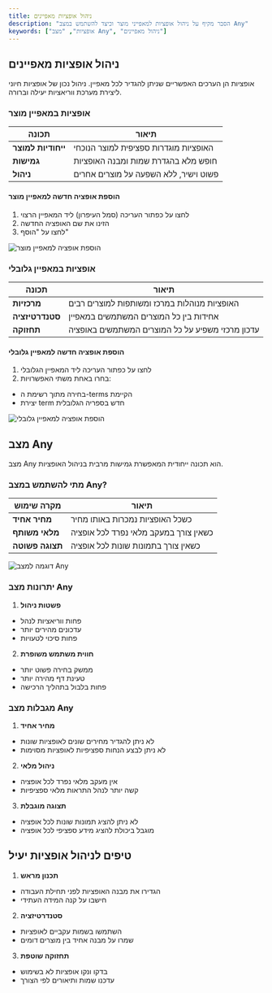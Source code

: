 ```yaml
---
title: ניהול אופציות מאפיינים
description: "הסבר מקיף על ניהול אופציות למאפייני מוצר וכיצד להשתמש במצב Any"
keywords: ["אופציות", "מצב Any", "ניהול מאפיינים"]
---
```


## ניהול אופציות מאפיינים

אופציות הן הערכים האפשריים שניתן להגדיר לכל מאפיין. ניהול נכון של אופציות חיוני ליצירת מערכת ווריאציות יעילה וברורה.

### אופציות במאפיין מוצר

| תכונה | תיאור |
|-------|--------|
| **ייחודיות למוצר** | האופציות מוגדרות ספציפית למוצר הנוכחי |
| **גמישות** | חופש מלא בהגדרת שמות ומבנה האופציות |
| **ניהול** | פשוט וישיר, ללא השפעה על מוצרים אחרים |

#### הוספת אופציה חדשה למאפיין מוצר

1. לחצו על כפתור העריכה (סמל העיפרון) ליד המאפיין הרצוי
2. הזינו את שם האופציה החדשה
3. לחצו על "הוסף"

<img src="/api/placeholder/800/400" alt="הוספת אופציה למאפיין מוצר" />

### אופציות במאפיין גלובלי

| תכונה | תיאור |
|-------|--------|
| **מרכזיות** | האופציות מנוהלות במרכז ומשותפות למוצרים רבים |
| **סטנדרטיזציה** | אחידות בין כל המוצרים המשתמשים במאפיין |
| **תחזוקה** | עדכון מרכזי משפיע על כל המוצרים המשתמשים באופציה |

#### הוספת אופציה חדשה למאפיין גלובלי

1. לחצו על כפתור העריכה ליד המאפיין הגלובלי
2. בחרו באחת משתי האפשרויות:
  * בחירה מתוך רשימת ה-terms הקיימת
  * יצירת term חדש בספריה הגלובלית

<img src="/api/placeholder/800/400" alt="הוספת אופציה למאפיין גלובלי" />

## מצב Any

מצב Any הוא תכונה ייחודית המאפשרת גמישות מרבית בניהול האופציות.

### מתי להשתמש במצב Any?

| מקרה שימוש | תיאור |
|------------|--------|
| **מחיר אחיד** | כשכל האופציות נמכרות באותו מחיר |
| **מלאי משותף** | כשאין צורך במעקב מלאי נפרד לכל אופציה |
| **תצוגה פשוטה** | כשאין צורך בתמונות שונות לכל אופציה |

<img src="/api/placeholder/800/400" alt="דוגמה למצב Any" />

### יתרונות מצב Any

1. **פשטות ניהול**
  * פחות ווריאציות לנהל
  * עדכונים מהירים יותר
  * פחות סיכוי לטעויות

2. **חווית משתמש משופרת**
  * ממשק בחירה פשוט יותר
  * טעינת דף מהירה יותר
  * פחות בלבול בתהליך הרכישה

### מגבלות מצב Any

1. **מחיר אחיד**
  * לא ניתן להגדיר מחירים שונים לאופציות שונות
  * לא ניתן לבצע הנחות ספציפיות לאופציות מסוימות

2. **ניהול מלאי**
  * אין מעקב מלאי נפרד לכל אופציה
  * קשה יותר לנהל התראות מלאי ספציפיות

3. **תצוגה מוגבלת**
  * לא ניתן להציג תמונות שונות לכל אופציה
  * מוגבל ביכולת להציג מידע ספציפי לכל אופציה

## טיפים לניהול אופציות יעיל

1. **תכנון מראש**
  * הגדירו את מבנה האופציות לפני תחילת העבודה
  * חישבו על קנה המידה העתידי

2. **סטנדרטיזציה**
  * השתמשו בשמות עקביים לאופציות
  * שמרו על מבנה אחיד בין מוצרים דומים

3. **תחזוקה שוטפת**
  * בדקו ונקו אופציות לא בשימוש
  * עדכנו שמות ותיאורים לפי הצורך